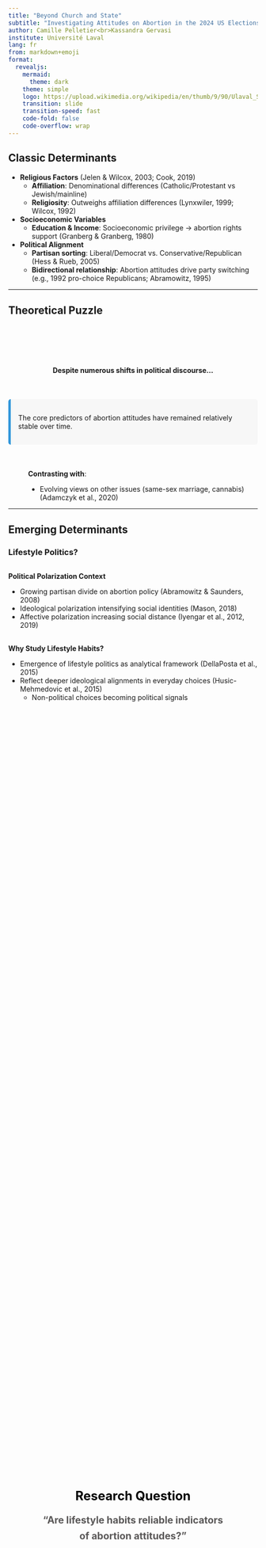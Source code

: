 ```yaml
---
title: "Beyond Church and State" 
subtitle: "Investigating Attitudes on Abortion in the 2024 US Elections"
author: Camille Pelletier<br>Kassandra Gervasi
institute: Université Laval
lang: fr
from: markdown+emoji
format:
  revealjs:
    mermaid: 
      theme: dark
    theme: simple
    logo: https://upload.wikimedia.org/wikipedia/en/thumb/9/90/Ulaval_Shield.svg/800px-Ulaval_Shield.svg.png
    transition: slide
    transition-speed: fast
    code-fold: false
    code-overflow: wrap
---
```


## Classic Determinants {.smaller}  

- **Religious Factors** (Jelen & Wilcox, 2003; Cook, 2019)  
  - **Affiliation**: Denominational differences (Catholic/Protestant vs Jewish/mainline)  
  - **Religiosity**: Outweighs affiliation differences (Lynxwiler, 1999; Wilcox, 1992)  

- **Socioeconomic Variables** 
  - **Education & Income**: Socioeconomic privilege → abortion rights support (Granberg & Granberg, 1980)  
  
- **Political Alignment** 
  - **Partisan sorting**: Liberal/Democrat vs. Conservative/Republican (Hess & Rueb, 2005)  
  - **Bidirectional relationship**: Abortion attitudes drive party switching (e.g., 1992 pro-choice Republicans; Abramowitz, 1995)   
  
---

## Theoretical Puzzle {.smaller}

<div style="margin-bottom: 100px;"></div>

::: {.fragment .fade-in style="margin-top: 20px; text-align: center;"}
**Despite numerous shifts in political discourse...**
:::

<div style="margin-bottom: 50px;"></div>

::: {.fragment .fade-in style="margin-top: 15px; padding: 15px; background-color: rgba(245, 245, 245, 0.7); border-left: 5px solid #3498db; border-radius: 5px; margin-bottom: 25px;"}
The core predictors of abortion attitudes have remained relatively stable over time.
:::

<div style="margin-bottom: 50px;"></div>

::: {.fragment .fade-in style="margin-left: 40px;"}

**Contrasting with**:

- Evolving views on other issues (same-sex marriage, cannabis) (Adamczyk et al., 2020)
:::

---

## Emerging Determinants {.smaller}
### Lifestyle Politics? 

<div style="margin-bottom: 30px;"></div>

::: {.fragment .fade-in}

**Political Polarization Context**

- Growing partisan divide on abortion policy (Abramowitz & Saunders, 2008)
- Ideological polarization intensifying social identities (Mason, 2018)
- Affective polarization increasing social distance (Iyengar et al., 2012, 2019)

:::

::: {.fragment .fade-in style="margin-top: 30px;"}

**Why Study Lifestyle Habits?**

- Emergence of lifestyle politics as analytical framework (DellaPosta et al., 2015)
- Reflect deeper ideological alignments in everyday choices (Husic-Mehmedovic et al., 2015)
  - Non-political choices becoming political signals 

:::


## 
::: {.center-vertical}
<div class="research-question">

**<span style="font-size: 1.8em; color: #000000;">Research Question</span>**  

**<span style="font-size: 1.4em; color: #5a5858;">"Are lifestyle habits reliable indicators<br>of abortion attitudes?"</span>**

</div>
:::

<style>
.research-question {
  text-align: center;
  line-height: 1.6;
  margin-top: 2em;
}

.center-vertical {
  display: flex;
  justify-content: center;
  align-items: center;
  height: 80vh;
}

</style>

---

## Methodology {.smaller transition=none}
### Data

<div style="margin-bottom: 50px;"></div>
- **Datagotchi** web survey (n=18,879)  

::: {.incremental}

- Focus on abortion question respondents (n=2,012)  
  - DV = Abortion attitudes <span style="position: relative;"><span style="position: absolute; top: -2px; left: 60px; color: #e74c3c; font-style: italic; white-space: nowrap;">"Should abortion be banned?"</span></span>
  - IV = Socioeconomic, political, and lifestyle variables
    - (e.g. Hunting frequency, mode of transportation, etc.)
  
:::

---

## Methodology {.smaller transition=none}
### Correlation tests

::: {style="position: relative; height: 80vh;"}

![](img/abortion_correlation_plot.png){style="position: absolute; top: 50%; left: 50%; transform: translate(-50%, -50%); max-width: 65%; border: 1px solid #eee; padding: 0.5rem;"}

:::

---

## Methodology {.smaller transition=none}
### Partisanship

::: {style="position: relative; height: 80vh;"}

![](img/abortion_correlation_partisanship.png){style="position: absolute; top: 50%; left: 50%; transform: translate(-50%, -50%); max-width: 65%; border: 1px solid #eee; padding: 0.5rem;"}
:::

---

## Methodology {.smaller transition=none}
### Religious factors 

::: {style="position: relative; height: 80vh;"}

![](img/abortion_correlation_plot_religion.png){style="position: absolute; top: 50%; left: 50%; transform: translate(-50%, -50%); max-width: 65%; border: 1px solid #eee; padding: 0.5rem;"}
:::

---

## Methodology {.smaller transition=none}
### Socioeconomic variables

::: {style="position: relative; height: 80vh;"}

![](img/abortion_correlation_plot_socioeconomic.png){style="position: absolute; top: 50%; left: 50%; transform: translate(-50%, -50%); max-width: 65%; border: 1px solid #eee; padding: 0.5rem;"}

:::

---

## Methodology {.smaller transition=none}
### Lifestyle variables

::: {style="position: relative; height: 80vh;"}

![](img/abortion_correlation_plot_lifestyle.png){style="position: absolute; top: 50%; left: 50%; transform: translate(-50%, -50%); max-width: 65%; border: 1px solid #eee; padding: 0.5rem;"}
:::

---

## Methodology {.smaller transition=none}
### Regression Analysis

Nothing surprising... classic predictors of abortion attitudes:

::: {style="position: relative; height: 80vh;"}

![](img/regression_classic_predictors.png){style="position: absolute; top: 45%; left: 50%; transform: translate(-50%, -50%); max-width: 70%; border: 1px solid #eee; padding: 0.5rem;"}
:::

---

## Methodology {.smaller transition=none}
### Regression Analysis

However, the lifestyle variables lose significance...

<div style="margin-bottom: 50px;"></div>

::: {style="position: relative; height: 100vh;"}

![](img/regression_predictors_lifestyle_not.png){style="position: absolute; top: 30%; left: 50%; transform: translate(-50%, -50%); max-width: 70%; border: 1px solid #eee; padding: 0.5rem;"}
:::


## Methodology
### Interaction Analysis

<div style="margin-bottom: 120px;"></div>


> Can lifestyle variables modify the effects of classic predictors of abortion attitudes?

---

## Methodology {.smaller transition=none}
### Interaction Analysis

:::: {.columns}

::: {.column width="40%"}

We tested interactions between our 10 main predictors and 47 lifestyle variables:

:::

::: {.column width="60%"}

![](img/regression_classic_predictors.png){style="max-width: 100%; padding: 0.5rem;"}
:::

::::

---

## Methodology {.smaller transition=none}
### Interaction Analysis

<div style="margin-bottom: 40px;"></div>

For each interaction, we calculated:

<div style="margin-bottom: 40px;"></div>

$$\Delta_{effect} = |\beta_{classic \times lifestyle} - \beta_{classic}|$$
<div style="margin-bottom: 60px;"></div>

::: {.callout-note style="margin-top: 30px; border-radius: 12px; max-width: 85%; margin-left: auto; margin-right: auto;"}
**Difference Score Effect**: Compared the classic model (main predictors of abortion) with the interaction model (classic model × lifestyle variables).
:::

---

##

::: {style="display: flex; justify-content: center; align-items: center; height: 95vh;"}
![](img/abortion_lifestyle_interactions.png){style="max-width: 90%;"}
:::

## Results {.smaller}

:::: {.columns}
::: {.column width="50%"}
- **Strong Republican Identity**
  - Craft Beer Consumption: Weakens relationship (-0.139**)
  - Prius Ownership: Weakens relationship (-0.139***)
- **Soft Republican Identity**
  - Hunting Frequency: Strengthens relationship (0.559**)
  - Motorized Activities: Strengthens relationship (0.476***)
 
:::


::: {.column width="50%"}

- **Religiosity**
  - Craft Beer Consumption: Weakens relationship (-0.132*)
  - Video Game Playing: Weakens relationship (-0.057*)

:::
::::



## Conclusion {.smaller}

::: {.incremental}
- **Traditional factors remain strong predictors, but...**
- **Lifestyle factors seem to have predictive power on abortion attitudes**
  - Specifically when interacting with strong predictors of abortion attitudes
  
:::

::: {.incremental}
- **Limitations**
  - Wording of our survey question 
  - Comments/critiques on our methodology?

:::

 
---

## Thank You {.center}







